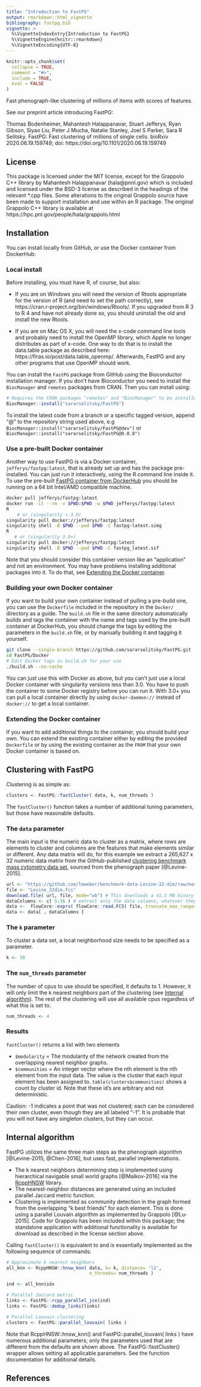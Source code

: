 ```yaml
---
title: "Introduction to FastPG"
output: rmarkdown::html_vignette
bibliography: fastpg.bib
vignette: >
  %\VignetteIndexEntry{Introduction to FastPG}
  %\VignetteEngine{knitr::rmarkdown}
  %\VignetteEncoding{UTF-8}
---
```


```r
knitr::opts_chunk$set(
  collapse = TRUE,
  comment = "#>",
  include = TRUE,
  eval = FALSE
)
```

Fast phenograph-like clustering of millions of items with scores of features.

See our preprint article introducing FastPG:

Thomas Bodenheimer, Mahantesh Halappanavar, Stuart Jefferys, Ryan Gibson, Siyao Liu, Peter J Mucha, Natalie Stanley, Joel S Parker, Sara R Selitsky. FastPG: Fast clustering of millions of single cells. bioRxiv 2020.06.19.159749; doi: https://doi.org/10.1101/2020.06.19.159749

## License

This package is licensed under the MIT license, except for the Grappolo C++ library by Mahantesh Halappanavar (hala@pnnl.gov) which is included and licensed under the BSD-3 license as described in the headings of the relevant *.cpp files. Some alterations to the original Grappolo source have been made to support installation and use within an R package. The original Grappolo C++ library is available at https://hpc.pnl.gov/people/hala/grappolo.html

## Installation
You can install locally from GitHub, or use the Docker container from DockerHub:

### Local install

Before installing, you must have R, of course, but also:

* If you are on Windows you will need the version of Rtools appropriate for the version of R (and need to set the path correctly), see https://cran.r-project.org/bin/windows/Rtools/. If you upgraded from R 3 to R 4 and have not already done so, you should uninstall the old and install the new Rtools.

* If you are on Mac OS X, you will need the x-code command line tools and probably need to install the OpenMP library, which Apple no longer distributes as part of x-code. One way to do that is to install the data.table package as described here: https://firas.io/post/data.table_openmp/. Afterwards, FastPG and any other programs that use OpenMP should work.

You can install the `FastPG` package from GitHub using the Bioconductor installation manager. If you don't have Bioconductor you need to install the `BiocManager` and `remotes` packages from CRAN. Then you can install using:

```r
# Requires the CRAN packages "remotes" and "BiocManager" to be installed.
BiocManager::install("sararselitsky/FastPG")
```

To install the latest code from a branch or a specific tagged version, append "@<source>" to the repository string used above, e.g `BiocManager::install("sararselitsky/FastPG@dev")` or `BiocManager::install("sararselitsky/FastPG@0.0.8")`

### Use a pre-built Docker container

Another way to use FastPG is via a Docker container, `jefferys/fastpg:latest`, that is already set up and has the package pre-installed. You can just run it interactively, using the R command line inside it. To use the pre-built [FastPG container from DockerHub](https://hub.docker.com/repository/docker/jefferys/fastpg) you should be running on a 64 bit Intel/AMD compatible machine.

```bash
docker pull jefferys/fastpg:latest
docker run -it --rm -v $PWD:$PWD -w $PWD jefferys/fastpg:latest
R
    # or (singularity < 3.0)
singularity pull docker://jefferys/fastpg:latest
singularity shell -B $PWD --pwd $PWD -C fastpg-latest.simg
R
   # or (singularity 3.0+)
singularity pull docker://jefferys/fastpg:latest
singularity shell -B $PWD --pwd $PWD -C fastpg_latest.sif
```

Note that you should consider this container version like an "application" and not an environment. You may have problems installing additional packages into it. To do that, see [Extending the Docker container](#extending-the-docker-container).

### Building your own Docker container

If you want to build your own container instead of pulling a pre-build one, you can use the `Dockerfile` included in the repository in the `Docker/` directory as a guide. The `build.sh` file in the same directory automatically builds and tags the container with the name and tags used by the pre-built container at DockerHub, you should change the tags by editing the parameters in the `build.sh` file, or by manually building it and tagging it yourself.

```bash
git clone --single-branch https://github.com/sararselitsky/FastPG.git
cd FastPG/Docker
# Edit Docker tags in build.sh for your use
./build.sh --no-cache
```

You can just use this with Docker as above, but you can't just use a local Docker container with singularity versions less than 3.0. You have to push the container to some Docker registry before you can run it. With 3.0+ you can pull a local container directly by using `docker-daemon://` instead of `docker://` to get a local container.

### Extending the Docker container

If you want to add additional things to the container, you should build your own. You can extend the existing container either by editing the provided  `Dockerfile` or by using the existing container as the `FROM` that your own Docker container is based on.

## Clustering with FastPG

Clustering is as simple as:

```r
clusters <- FastPG::fastCluster( data, k, num_threads )
```

The `fastCluster()` function takes a number of additional tuning parameters, but
those have reasonable defaults.

### The `data` parameter

The main input is the numeric data to cluster as a matrix, where rows are elements to cluster and columns are the features that make elements similar or different. Any data matrix will do, for this example we extract a 265,627 x 32 numeric data matrix from the GitHub-published [clustering benchmark mass cytometry data set](https://github.com/lmweber/benchmark-data-Levine-32-dim), sourced from the phenograph paper [@Levine-2015].

```r
url <- "https://github.com/lmweber/benchmark-data-Levine-32-dim/raw/master/data/Levine_32dim.fcs"
file <- "Levine_32dim.fcs"
download.file( url, file, mode="wb") # This downloads a 41.5 MB binary file
dataColumns <- c( 5:36 ) # extract only the data columns, whatever they are
data <-  flowCore::exprs( flowCore::read.FCS( file, truncate_max_range= FALSE ))
data <- data[ , dataColumns ]
```

### The `k` parameter
To cluster a data set, a local neighborhood size needs to be specified as a parameter.

```r
k <- 30
```

### The `num_threads` parameter

The number of cpus to use should be specified, it defaults to 1. However, it will only limit the k nearest neighbors part of the clustering (see [Internal algorithm](internal-algorithm)). The rest of the clustering will use all available cpus regardless of what this is set to. 

```r
num_threads <- 4
```

### Results

`fastCluster()` returns a list with two elements

* `$modularity` = The modularity of the network created from the overlapping nearest neighbor graphs.
* `$communities` = An integer vector where the nth element is the nth element from the input data. The value is the cluster that each input element has been assigned to. `table(clusters$communities)` shows a count by cluster id. Note that these id's are arbitrary and not deterministic.

Caution: -1 indicates a point that was not clustered; each can be considered their own cluster, even though they are all labeled “-1”. It is probable that you will not have any singleton clusters, but they can occur.

## Internal algorithm

FastPG utilizes the same three main steps as the phenograph algorithm [@Levine-2015, @Chen-2016], but uses fast, parallel implementations.

* The k nearest neighbors determining step is implemented using hierarchical navigable small world graphs [@Malkov-2016] via the  [RcppHNSW](https://cran.rstudio.com/web/packages/RcppHNSW) library.
* The nearest-neighbor distances are generated using an included parallel Jaccard metric function.
* Clustering is implemented as community detection in the graph formed from the overlapping "k best friends" for each element. This is done using a parallel Louvain algorithm as implemented by Grappolo [@Lu-2015]. Code for Grappolo has been included within this package; the standalone application with additional functionality is available for download as described in the license section above.
  
Calling `fastCluster()`  is equivalent to and is essentially implemented as the following sequence of commands:

```r
# Approximate k nearest neighbors
all_knn <- RcppHNSW::hnsw_knn( data, k= k, distance= 'l2',
                               n_threads= num_threads )

ind <- all_knn$idx

# Parallel Jaccard metric
links <- FastPG::rcpp_parallel_jce(ind)
links <- FastPG::dedup_links(links)

# Parallel Louvain clustering
clusters <- FastPG::parallel_louvain( links )
```

Note that RcppHNSW::hnsw_knn() and FastPG::parallel_louvain( links ) have numerous additional parameters; only the parameters used that are different from the defaults are shown above. The FastPG::fastCluster() wrapper allows setting all applicable parameters. See the function documentation for additional details.

## References
